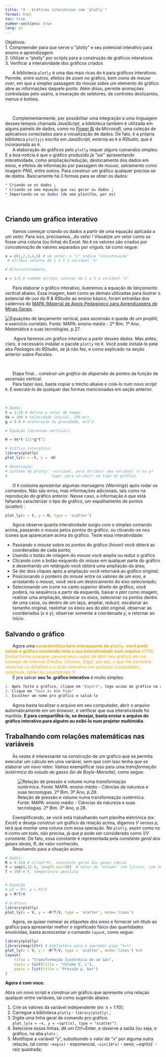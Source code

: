 ```yaml
---
title: "4 - Gráficos interativos com `plotly`"
format: html
toc: true
number-sections: true
lang: pt
---
```


<div class = "reminder-objetivos">
Objetivos:\
  1. Compreender para que serve o "plotly" e seu potencial interativo para ensino e aprendizagem\
  2. Utilizar o "plotly" por scripts para a construção de gráficos interativos\
  3. Verificar a interatividade dos gráficos criados\
</div>



|       A biblioteca `plotly` é uma das mais ricas do `R` para gráficos interativos. Permite, entre outros, efeitos de *zoom* no gráfico, bem como de *mouse over*, em que a simples passagem do mouse sobre um elemento do gráfico abre as informações daquele ponto. Além disso, permite animações controladas pelo usário, a inseração de seletores, de controles deslizantes, menus e botões.
\

|       Complementarmente, por possibilitar uma integração a uma linguagem desses tempos chamada *JavaScript*, a biblioteca também é utilizada em alguns paineis de dados, como no [Power Bi](https://www.microsoft.com/pt-br/power-platform/products/power-bi) da *Microsoft*, uma coleção de aplicativos conectados para a visualização de dados. De fato, é a própria biblioteca `plotlyjs` escrita em *JavaScript*, externa ao `R` e *RStudio*, que é incorporada ao `R`.


|       A elaboração de gráficos pelo `plotly` requer alguns comandos simples. E a boa notícia é que o gráfico produzido já *"sai"* apresentando interatividade, como ampliação/redução, deslocamento dos dados em eixos, e efeitos de informação por passagem do *mouse*, salvamento como imagem *PNG*, entre outros. Para construir um gráfico qualquer precisa-se de *dados*. Basicamente há 3 formas para se obter os dados:

```r
* Criando-se os dados ;
* Criando-se uma equação que vai gerar os dados ;
* Importando-se os dados (de uma planilha, por ex)
```

\


## Criando um gráfico interativo

|       Vamos começar criando os dados a partir de uma equação aplicada a um *vetor.* Para isso, precisamos...do vetor !  Visualize um vetor como se fosse uma coluna (ou linha) do Excel. No `R` os vetores são criados por *concatenação* de valores separados por *vírgula*, tal como segue:

```r
x = c(1,2,3,4,5) # um vetor; o "c" indica "concatenação"
 # atribui valores de 1 a 5 à variável "x"

# Alternativamente,

x = 1:5 # também atribui valores de 1 a 5 à variável "x"
```

|       Para elaborar o gráfico interativo, ilustremos a equação de *lançamento vertical* abaixo. Essa imagem, bem como as demais utilizadas para ilustrar o potencial de uso do *R & RStudio* ao ensino básico, foram extraidas dos cadernos do [MAPA (Material de Apoio Pedagógico para Aprendizagens de Minas Gerais](https://seliga.educacao.mg.gov.br/cadernos-mapa-2025).


![Equações de lançamento vertical, para ascensão e queda de um projétil, e exercício correlato. Fonte: MAPA: ensino médio - 2º Bim. 1º Ano. Matemática e suas tecnologias, p.27.](lancamentoVert_mapa.png)
\



|        Agora faremos um gráfico interativo a partir desses dados. Mas antes, claro, é necessário instalar o pacote `plotly` no  `R`. Você pode instalá-lo pela aba *Packages* do *RStudio*, se já não fez, e como explicado na seção anterior sobre *Pacotes*.
\


|       Etapa final... construir um *gráfico de dispersão de pontos* da função de ascensão vertical. 


|       Para fazer isso, basta copiar o trecho abaixo e colá-lo num novo *script* `R`. E executá-lo de qualquer das formas mencionadas em seção anterior.
\

```r
# Dados:
t = 1:20 # define o vetor de tempo
Vo = 100 # velocidade inicial, 100 m/s
g = 9.8 # aceleração da gravidade, m/s^2

# Equação (ascensão vertical):

H = Vo*t-1/2*g*t^2

# Gráfico interativo:
library(plotly)
plot_ly(x = ~t, y = ~H)

# Observação:
# Sintaxe do plotly: ~variável, para atribuir uma variável (x ou y)
#                    type: para atribuir um tipo de gráfico
```


|       O `R` costuma apresentar algumas mensagens (*Warnings*) após rodar os comandos. Não são erros, mas informações adicionais, tais como na reprodução do gráfico anterior. Nesse caso, a informação é que está faltando caracterizar o tipo de gráfico, um espalhamento de pontos (*scatter*) :


```r
plot_ly(x = t, y = H, type = 'scatter')
```



|       Agora observe quanta interatividade surgiu com o simples comando acima, passando o *mouse* pelos pontos do gráfico, ou clicando-se nos ícones que apareceram acima do gráfico. Teste essa interatividade:

*   Passando o *mouse* sobre os pontos do gráfico (*hover*) você obterá as coordenadas de cada ponto;    
*   Usando o botão de rolagem do *mouse* você amplia ou reduz o gráfico
*   Clicando com o botão esquerdo do *mouse* em qualquer parte do gráfico e desenhando um retângulo você obterá uma ampliação da área;
*   Se der dois cliques após a ampliação você retornará ao gráfico original;
*   Posicionando o ponteiro do *mouse* entre os valores de um eixo, e arrastando o *mouse*, você verá um deslocamento do eixo selecionado;
*   Selecionando um ícone no canto superior direito do gráfico, você poderá, na sequência a partir da esquerda, baixar o *plot* como imagem, realizar uma ampliação, deslocar os eixos, selecionar os pontos dentro de uma caixa, ou dentro de um laço, ampliar, reduzir, escalonar ao tamanho original, realinhar os eixos aos do plot original, observar as coordenadas (x e y), observar somente a coordenada *y*, e retornar ao início.


## Salvando o gráfico

|       Agora uma <span style="color:orange;">**característica bem interessante do `plotly`: você pode salvar o gráfico mantendo toda a sua interatividade num arquivo** *HTML*. Dessa forma qualquer pessoa será capaz de abrir seu gráfico em um *browser* de internet (*Firefox, Chrome, Edge*, por ex), o que lhe permitirá observar os detalhes e a ação interativa em qualquer computador, notebook, *tablet* ou *smartphone* !!!</span>


|       E pra salvar **seu 1o. gráfico interativo** é muito simples: 

```r

1. Após feito o gráfico, clique em "Export", logo acima do gráfico na aba `Plots`;
2. Clique em "Save As Web Page"
3. Escolher um nome pro gráfico e salvá-lo
```


|       Agora basta localizar o arquivo em seu computador, abrir o arquivo automaticamente em um *browser*, e verificar que sua interatividade foi mantida. **E para compartilhá-lo, se desejar, basta enviar o arquivo do gráfico interativo para alguém ou exibi-lo num projetor multimídia**. 


## Trabalhando com relações matemáticas nas variáveis

|       Às vezes é interessante na construção de um gráfico que se permita executar um cálculo em uma variável, sem que com isso tenha que se elaborar um novo vetor. Vamos exemplificar isso para uma *transformação isotérmica do estudo de gases (lei de Boyle-Mariotte)*, como segue:


![Relação de pressão e volume numa transformação isotérmica. Fonte: MAPA: ensino médio - Ciências da natureza e suas tecnologias. 2º Bim. 3º Ano, p.28.](gases_mapa.png)


|       Exemplificando, se você está trabalhando num planilha eletrônica (ex: *Excel*) e deseja construir um gráfico da relação acima, digamos *V* *versus* *p*, terá que montar uma coluna com essa operação. No `plotly`, assim como no `R` como um todo, não precisa, já que *p* pode ser considerado como *1/V constante*. De fato, essa *constante* é representada pela *constante geral dos gases ideais, R*, de valor conhecido.


|       Resolvendo para a situação acima:

```r
# Dados:
R = 8.314 # J/(mol*K), constante geral dos gases ideias
V = seq(0,22.4, length.out=50)  # vetor de "Volume" (em litros), com 50 pontos
T = 298 # K, temperatura absoluta


# Equação
# pV = RT; p = RT/V
p = R*T/V

# Gráfico:
library(plotly)
plot_ly(x = V, y = ~R*T/V, type = 'scatter', mode='lines')
```


|       Agora, se quiser nomear as *etiquetas dos eixos* e fornecer um *título* ao gráfico para apresentar melhor o significado físico das quantidades envolvidas, basta acrescentar o comando `layout`, como segue:

```r
library(plotly)
library(magrittr) # biblioteca para o operador pipe "%>%"
plot_ly(x = V, y = ~R*T/V, type = 'scatter', mode='lines') %>%
layout(
    title = "Transformação Isotérmica de um Gás",
    xaxis = list(title = "Volume V, L"),
    yaxis = list(title = "Pressão p, bar")
)
```



<div class="reminder-markdown">

**Agora é com voce:**

Abra um novo script e construa um gráfico que apresente uma relação qualquer entre variáveis, tal como sugerido abaixo:

1. Crie os valores da variável independente (ex: x = 1:10); \
2. Carregue a biblioteca `plotly` - `library(plotly)` ; \
3. Digite uma linha geral de comando pro gráfico: \
   `plot_ly(x = ~x, y = ~sqrt(x), type = "scatter") ` \
4. Selecione essas linhas, dê um Ctrl+Enter, e observe a saída (ou seja, o gráfico, na aba `plots` ; \
5. Modifique a variável "y", substituindo o valor de "x" por alguma outra relação, tal como: `~exp(x)` - exponencial, `~sin(10*x)` - seno, ~sqrt(x)` - raiz quadrada; \

</div>
\

